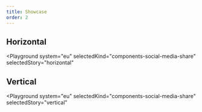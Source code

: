 ```yaml
---
title: Showcase
order: 2
---
```



## Horizontal

<Playground
  system="eu"
  selectedKind="components-social-media-share"
  selectedStory="horizontal"
>
  <Html markup={socialMediaHorizontal} />
</Playground>

## Vertical

<Playground
  system="eu"
  selectedKind="components-social-media-share"
  selectedStory="vertical"
>
  <Html markup={socialMediaVertical} />
</Playground>

